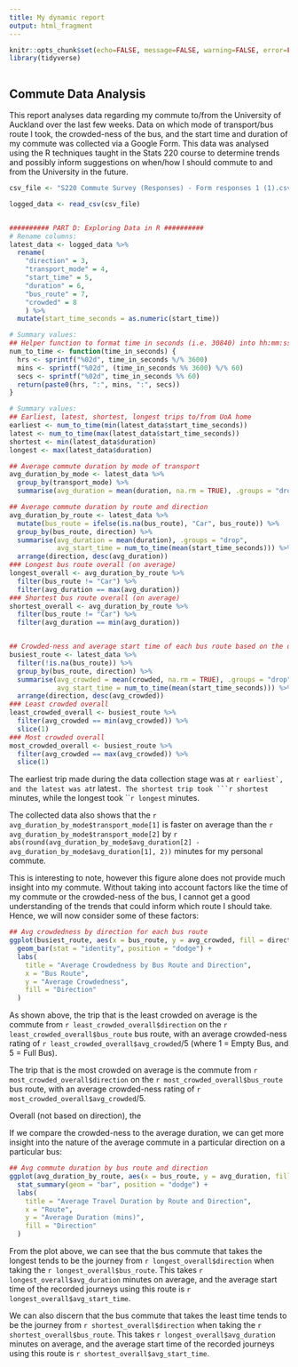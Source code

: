 ---
title: My dynamic report
output: html_fragment
---

```{r setup, include=FALSE}
knitr::opts_chunk$set(echo=FALSE, message=FALSE, warning=FALSE, error=FALSE)
library(tidyverse)
```

```{css}

```

## Commute Data Analysis

This report analyses data regarding my commute to/from the University of Auckland 
over the last few weeks. Data on which mode of transport/bus route I took, the 
crowded-ness of the bus, and the start time and duration of my commute was 
collected via a Google Form. This data was analysed using the R techniques taught 
in the Stats 220 course to determine trends and possibly inform suggestions on 
when/how I should commute to and from the University in the future.

```{r}
csv_file <- "S220 Commute Survey (Responses) - Form responses 1 (1).csv"

logged_data <- read_csv(csv_file) 


########## PART D: Exploring Data in R ##########
# Rename columns:
latest_data <- logged_data %>%
  rename(
    "direction" = 3, 
    "transport_mode" = 4, 
    "start_time" = 5, 
    "duration" = 6, 
    "bus_route" = 7, 
    "crowded" = 8
    ) %>%
  mutate(start_time_seconds = as.numeric(start_time))

# Summary values:
## Helper function to format time in seconds (i.e. 30840) into hh:mm:ss (i.e. 08:34:00)
num_to_time <- function(time_in_seconds) {
  hrs <- sprintf("%02d", time_in_seconds %/% 3600)
  mins <- sprintf("%02d", (time_in_seconds %% 3600) %/% 60)
  secs <- sprintf("%02d", time_in_seconds %% 60)
  return(paste0(hrs, ":", mins, ":", secs))
}

# Summary values:
## Earliest, latest, shortest, longest trips to/from UoA home
earliest <- num_to_time(min(latest_data$start_time_seconds))
latest <- num_to_time(max(latest_data$start_time_seconds))
shortest <- min(latest_data$duration)
longest <- max(latest_data$duration)

## Average commute duration by mode of transport
avg_duration_by_mode <- latest_data %>%
  group_by(transport_mode) %>%
  summarise(avg_duration = mean(duration, na.rm = TRUE), .groups = "drop")

## Average commute duration by route and direction
avg_duration_by_route <- latest_data %>%
  mutate(bus_route = ifelse(is.na(bus_route), "Car", bus_route)) %>%
  group_by(bus_route, direction) %>%
  summarise(avg_duration = mean(duration), .groups = "drop", 
            avg_start_time = num_to_time(mean(start_time_seconds))) %>%
  arrange(direction, desc(avg_duration))
### Longest bus route overall (on average)
longest_overall <- avg_duration_by_route %>%
  filter(bus_route != "Car") %>%
  filter(avg_duration == max(avg_duration)) 
### Shortest bus route overall (on average)
shortest_overall <- avg_duration_by_route %>%
  filter(bus_route != "Car") %>%
  filter(avg_duration == min(avg_duration)) 


## Crowded-ness and average start time of each bus route based on the direction of travel
busiest_route <- latest_data %>%
  filter(!is.na(bus_route)) %>%
  group_by(bus_route, direction) %>%
  summarise(avg_crowded = mean(crowded, na.rm = TRUE), .groups = "drop",
            avg_start_time = num_to_time(mean(start_time_seconds))) %>%
  arrange(direction, desc(avg_crowded))
### Least crowded overall
least_crowded_overall <- busiest_route %>%
  filter(avg_crowded == min(avg_crowded)) %>%
  slice(1)
### Most crowded overall
most_crowded_overall <- busiest_route %>%
  filter(avg_crowded == max(avg_crowded)) %>%
  slice(1)


```


The earliest trip made during the data collection stage was at ```r earliest`, 
and the latest was at  ```r latest`. The shortest trip took ```r shortest` minutes, 
while the longest took ```r longest` minutes.

The collected data also shows that the `r avg_duration_by_mode$transport_mode[1]` 
is faster on average than the `r avg_duration_by_mode$transport_mode[2]` by 
`r abs(round(avg_duration_by_mode$avg_duration[2] - avg_duration_by_mode$avg_duration[1], 2))` 
minutes for my personal commute. 

This is interesting to note, however this figure alone does not provide much insight 
into my commute. Without taking into account factors like the time of my commute 
or the crowded-ness of the bus, I cannot get a good understanding of the trends 
that could inform which route I should take. Hence, we will now consider some of 
these factors:

```{r}
## Avg crowdedness by direction for each bus route
ggplot(busiest_route, aes(x = bus_route, y = avg_crowded, fill = direction)) +
  geom_bar(stat = "identity", position = "dodge") +
  labs(
    title = "Average Crowdedness by Bus Route and Direction",
    x = "Bus Route",
    y = "Average Crowdedness",
    fill = "Direction"
  )
```


As shown above, the trip that is the least crowded on average is the commute from 
`r least_crowded_overall$direction` on the `r least_crowded_overall$bus_route` bus 
route, with an average crowded-ness rating of `r least_crowded_overall$avg_crowded`/5 
(where 1 = Empty Bus, and 5 = Full Bus).

The trip that is the most crowded on average is the commute from 
`r most_crowded_overall$direction` on the `r most_crowded_overall$bus_route` bus 
route, with an average crowded-ness rating of `r most_crowded_overall$avg_crowded`/5.

Overall (not based on direction), the 

If we compare the crowded-ness to the average duration, we can get more insight 
into the nature of the average commute in a particular direction on a particular bus:

```{r}
## Avg commute duration by bus route and direction
ggplot(avg_duration_by_route, aes(x = bus_route, y = avg_duration, fill = direction)) +
  stat_summary(geom = "bar", position = "dodge") +
  labs(
    title = "Average Travel Duration by Route and Direction",
    x = "Route",
    y = "Average Duration (mins)",
    fill = "Direction"
  ) 
```

From the plot above, we can see that the bus commute that takes the longest tends to 
be the journey from `r longest_overall$direction` when taking the `r longest_overall$bus_route`. 
This takes `r longest_overall$avg_duration` minutes on average, and the average start time 
of the recorded journeys using this route is `r longest_overall$avg_start_time`.

We can also discern that the bus commute that takes the least time tends to 
be the journey from `r shortest_overall$direction` when taking the `r shortest_overall$bus_route`. 
This takes `r longest_overall$avg_duration` minutes on average, and the average start time 
of the recorded journeys using this route is `r shortest_overall$avg_start_time`.





